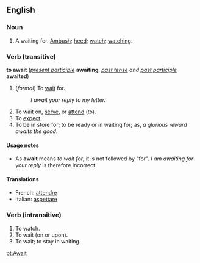 ==English==
===Noun===
#A waiting for. [[Ambush]]; [[heed]]; [[watch]]; [[watching]].

===Verb (transitive)===
'''to await''' (''[[present participle]]'' '''awaiting''', ''[[past tense]] and [[past participle]]'' '''awaited''')

#(''formal'') To [[wait]] for.
#:''I await your reply to my letter.''
# To wait on, [[serve]], or [[attend]] (to).
# To [[expect]].
# To be in store for; to be ready or in waiting for; as, ''a glorious reward awaits the good''.

====Usage notes====
*As '''await''' means ''to wait for'', it is not followed by "for".  ''I am awaiting for your reply'' is therefore incorrect.

====Translations====
*French: [[attendre]]
*Italian: [[aspettare]]

===Verb (intransitive)===
#To watch.
#To wait (on or upon).
#To wait; to stay in waiting.

[[pt:Await]]